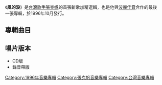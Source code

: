 {{Album infobox | <!-- See Wikipedia:WikiProject_Albums -->
|  Name        = 風的淚
|  Type        = [[精選輯|精選輯]]
|  Artist      = [[張克帆|張克帆]]
|  Cover       =
|  Background  = 
|  Released    = 1996年10月15日
|  Recorded    = 1996年
|  Genre       = [[國語流行音樂|國語流行音樂]]
|  Length      = 1:01:26
|  Label       = [[開麗娛樂經紀|紅醇音樂]]<br>[[波麗佳音|波麗佳音]]
|  Number      = 
|  Producer    = 
|  Last album  = [[誰都不該讓你心碎|誰都不該讓你心碎]]<br />（1996年）
|  This album  = '''風的淚'''<br />（1996年）
|  Next album  = [[結局_(張克帆專輯)|結局]]<br />（1997年）
}}

《'''風的淚'''》是[[台灣|台灣]][[歌手|歌手]][[張克帆|張克帆]]的首張新歌加精選輯，也是他與[[波麗佳音|波麗佳音]]合作的最後一張專輯，於1996年10月發行。

==專輯曲目==
{{tracklist
| headline     = 
| total_length = 1:01:26
| title_width  = 16%

| extra_column = 首次收錄專輯

| title1         = 梳子的話
| note1          = '''新歌'''
| music1         = [[莊立帆|莊立帆]]
| lyrics1        = [[陳志文|陳志文]]<br>莊立帆
| arranger1      = 莊立帆
| producer1      = [[蘇淑洳|蘇淑洳]]
| longnote1      = 第一主打歌
| extra1         = 風的淚
| length1        = 4:51

| title2         = 風的淚
| note2          = '''新歌'''
| music2         = [[王學真|王學真]]
| lyrics2        = [[許常德|許常德]]
| arranger2      = [[王豫民|王豫民]]
| producer2      = [[陳慶良|陳慶良]]
| longnote2      = 第二主打歌<br>[[台視|台視]]八點檔連續劇《[[花落花開_(台視)|花落花開]]》片尾曲
| extra2         = 風的淚
| length2        = 4:13    

| title3         = 還記得我嗎			
| music3         = [[李子恆|李子恆]]
| lyrics3        = [[劉虞瑞|劉虞瑞]]
| arranger3      = [[屠穎|屠穎]]
| producer3      = [[楊明煌|楊明煌]]
| longnote3      = 
| extra3         = [[還記得我嗎|還記得我嗎]]
| length3        = 4:55

| title4         = 脆弱		
| music4         = [[吳旭文|吳旭文]]
| lyrics4        = 吳旭文
| arranger4      = 屠穎
| producer4      = 蘇淑洳
| longnote4      = 
| extra4         = [[誰都不該讓你心碎|誰都不該讓你心碎]]
| length4        = 4:06

| title5         = 別再下雨天偷偷的哭泣
| music5         = 楊明煌		
| lyrics5        = [[李姚|李姚]]
| arranger5      = 屠穎
| producer5      = 楊明煌
| longnote5      = 
| extra5         = 還記得我嗎
| length5        = 4:03

| title6         = 野風
| music6         = [[大坪直樹|大坪直樹]]
| lyrics6        = [[林美杏|林美杏]]
| arranger6      = [[王繼康|王繼康]]
| producer6      = [[殷文琦|殷文琦]]
| longnote6      = 改編自[[Selfish|Selfish]]的《O-A-O(Dear My Love)》<br>粵語版本為[[鄭嘉穎|鄭嘉穎]]的《失戀心情O-A-O》
| extra6         = [[為愛傷心為你痛|為愛傷心為你痛]]
| length6        = 4:37

| title7         = 永遠愛你 
| note7          = [[林佳儀|林佳儀]]合唱
| music7         = [[Albert_Hammond|Albert Hammond]]<br>[[John_Bettis|John Bettis]]
| lyrics7        = 林美杏
| arranger7      = [[John_Ho|John Ho]] 
| producer7      = 楊明煌
| longnote7      = 改編自[[胡利奧·伊格萊西亞斯|胡利奧·伊格萊西亞斯]]與[[桃莉·巴頓|桃莉·巴頓]]的《When You Tell Me That You Love Me》
| extra7         = 還記得我嗎
| length7        = 4:08
 
| title8         = 為愛傷心為你痛 
| music8         = 殷文琦
| lyrics8        = 林美杏
| arranger8      = 王豫民
| producer8      = 殷文琦
| longnote8      = 
| extra8         = 為愛傷心為你痛 
| length8        = 5:00

| title9         = 深深愛著你
| music9         = 殷文琦
| lyrics9        = 劉虞瑞
| arranger9      = 王豫民
| producer9      = 殷文琦
| longnote9      = 
| extra9         = 為愛傷心為你痛 
| length9        = 4:38

| title10        = 誰都不該讓你心碎			
| note10         = 
| music10        = 蘇淑洳
| lyrics10       = [[鄔裕康|鄔裕康]]
| arranger10     = 屠穎
| producer10     = 蘇淑洳
| longnote10     = 
| extra10        = 誰都不該讓你心碎
| length10       = 3:41

| title11        = Say Hello					
| note11         = 
| music11        = [[Moonlight_Cafe|Moonlight Cafe]]
| lyrics11       = 劉虞瑞<br>[[陳大力|陳大力]]
| arranger11     = [[鍾興民|鍾興民]]
| producer11     = 楊明煌
| longnote11     = 中華職籃三年比賽宣傳曲
| extra11        = 還記得我嗎
| length11       = 3:17

| title12        = 把你的愛放心交給我					
| note12         = 
| music12        = [[周世暉|周世暉]]
| lyrics12       = 李姚<br>[[蔣若蘭|蔣若蘭]]
| arranger12     = 鍾興民			
| producer12     = 殷文琦
| longnote12     = 
| extra12        = 為愛傷心為你痛
| length12       = 3:56

| title13        = 愛錯了			
| note13         = 
| music13        = [[薛忠銘|薛忠銘]]
| lyrics13       = 李姚
| arranger13     = 屠穎
| producer13     = 蘇淑洳
| longnote13     = 
| extra13        = 誰都不該讓你心碎
| length13       = 4:56

| title14        = 用盡一生的愛		
| note14         = 
| music14        = 楊明煌
| lyrics14       = 林美杏
| arranger14     = 屠穎
| producer14     = 楊明煌
| longnote14     = [[台視|台視]]八點檔連續劇《[[台灣水滸傳|台灣水滸傳]]》主題曲
| extra14        = 還記得我嗎
| length14       = 5:02
}}

== 唱片版本 ==
*CD版
*錄音帶版


[[Category:1996年音樂專輯|Category:1996年音樂專輯]]
[[Category:張克帆音樂專輯|Category:張克帆音樂專輯]]
[[Category:台灣音樂專輯|Category:台灣音樂專輯]]